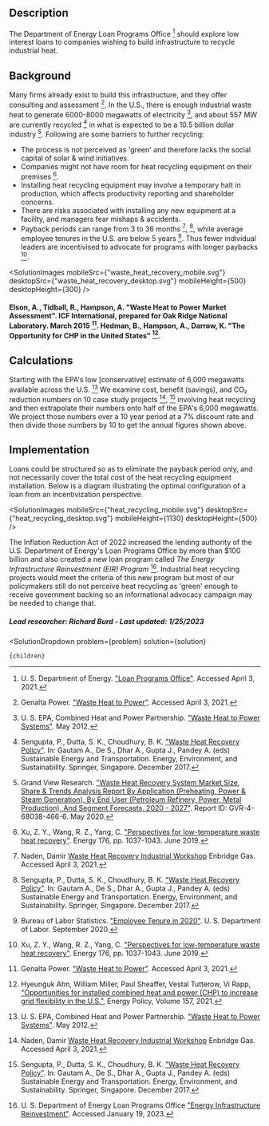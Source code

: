 


## Description
The Department of Energy Loan Programs Office [^"17"] should explore low interest loans to companies wishing to build infrastructure to recycle industrial heat.


## Background
Many firms already exist to build this infrastructure, and they offer consulting and assessment [^"5"]. In the U.S., there is enough industrial waste heat to generate 6000-8000 megawatts of electricity [^"18"], and about 557 MW are currently recycled [^"15"] in what is expected to be a 10.5 billion dollar industry [^"6"]. Following are some barriers to further recycling:
- The process is not perceived as 'green' and therefore lacks the social capital of solar & wind initiatives.
- Companies might not have room for heat recycling equipment on their premises [^"23"].
- Installing heat recycling equipment may involve a temporary halt in production, which affects productivity reporting and shareholder concerns.
- There are risks associated with installing any new equipment at a facility, and managers fear mishaps & accidents.
- Payback periods can range from 3 to 36 months [^"13"], [^"15"], while average employee tenures in the U.S. are below 5 years [^"2"]. Thus fewer individual leaders are incentivised to advocate for programs with longer paybacks [^"23"].

<SolutionImages 
  mobileSrc={"waste_heat_recovery_mobile.svg"}
  desktopSrc={"waste_heat_recovery_desktop.svg"}
  mobileHeight={500}
  desktopHeight={300}
/>
#### Elson, A., Tidball, R., Hampson, A. "Waste Heat to Power Market Assessment". ICF International, prepared for Oak Ridge National Laboratory. March 2015 [^"5"]. Hedman, B., Hampson, A., Darrow, K. "The Opportunity for CHP in the United States" [^"24"].

## Calculations
Starting with the EPA's low [conservative] estimate of 6,000 megawatts available across the U.S. [^"18"] We examine cost, benefit (savings), and CO₂ reduction numbers on 10 case study projects [^"13"], [^"15"] involving heat recycling and then extrapolate their numbers onto half of the EPA's 6,000 megawatts. We project those numbers over a 10 year period at a 7% discount rate and then divide those numbers by 10 to get the annual figures shown above.

## Implementation
Loans could be structured so as to eliminate the payback period only, and not necessarily cover the total cost of the heat recycling equipment installation. Below is a diagram illustrating the optimal configuration of a loan from an incentivization perspective.

<SolutionImages 
  mobileSrc={"heat_recycling_mobile.svg"}
  desktopSrc={"heat_recycling_desktop.svg"}
  mobileHeight={1130}
  desktopHeight={500}
/>

The Inflation Reduction Act of 2022 increased the lending authority of the U.S. Department of Energy's Loan Programs Office by more than $100 billion and also created a new loan program called *The Energy Infrastructure Reinvestment (EIR) Program* [^"25"]. Industrial heat recycling projects would meet the criteria of this new program but most of our policymakers still do not perceive heat recycling as 'green' enough to receive government backing so an informational advocacy campaign may be needed to change that.

##### Lead researcher: Richard Burd - Last updated: 1/25/2023

[^"2"]: Bureau of Labor Statistics. ["Employee Tenure in 2020"](https://www.bls.gov/news.release/pdf/tenure.pdf). U. S. Department of Labor. September 2020.

[^"5"]: Genalta Power. ["Waste Heat to Power"](https://www.genaltapower.com/waste-heat-to-power). Accessed April 3, 2021.

[^"6"]: Grand View Research. ["Waste Heat Recovery System Market Size, Share & Trends Analysis Report By Application (Preheating, Power & Steam Generation), By End User (Petroleum Refinery, Power, Metal Production), And Segment Forecasts, 2020 - 2027"](https://www.grandviewresearch.com/industry-analysis/waste-heat-recovery-system-market). Report ID: GVR-4-68038-466-6. May 2020.

[^"13"]: Naden, Damir [Waste Heat Recovery Industrial Workshop](https://youtu.be/iaV3YJ5E4xY) Enbridge Gas. Accessed April 3, 2021.

[^"15"]: Sengupta, P., Dutta, S. K., Choudhury, B. K. ["Waste Heat Recovery Policy"](https://link.springer.com/chapter/10.1007/978-981-10-7509-4_11). In: Gautam A., De S., Dhar A., Gupta J., Pandey A. (eds) Sustainable Energy and Transportation. Energy, Environment, and Sustainability. Springer, Singapore. December 2017.

[^"17"]: U. S. Department of Energy. ["Loan Programs Office"](https://www.energy.gov/lpo/loan-programs-office). Accessed April 3, 2021.

[^"18"]: U. S. EPA, Combined Heat and Power Partnership. ["Waste Heat to Power Systems"](https://www.epa.gov/sites/production/files/2015-07/documents/waste_heat_to_power_systems.pdf). May 2012.

[^"23"]: Xu, Z. Y., Wang, R. Z., Yang, C. ["Perspectives for low-temperature waste heat recovery"](https://www.sciencedirect.com/science/article/pii/S0360544219306140?via%3Dihub). Energy 176, pp. 1037-1043. June 2019.

[^"24"]: Hyeunguk Ahn, William Miller, Paul Sheaffer, Vestal Tutterow, Vi Rapp, ["Opportunities for installed combined heat and power (CHP) to increase grid flexibility in the U.S."](https://www.sciencedirect.com/science/article/pii/S0301421521003554), Energy Policy, Volume 157, 2021.

[^"25"]: U. S. Department of Energy Loan Programs Office ["Energy Infrastructure Reinvestment"](https://www.energy.gov/lpo/energy-infrastructure-reinvestment). Accessed January 19, 2023.

  <SolutionDropdown 
    problem={problem} 
    solution={solution}
  >
    {children}
  </SolutionDropdown>